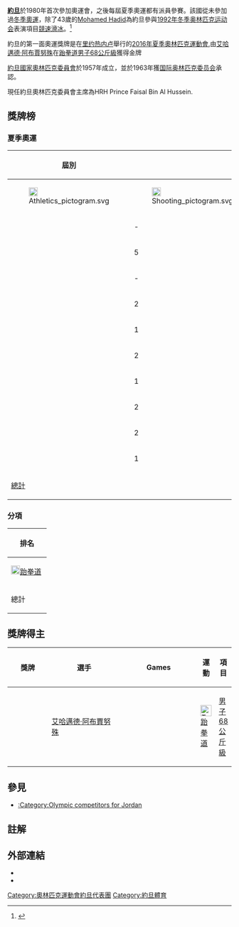 {{Infobox Country Olympics|NOC=JOR}}
'''[[約旦|約旦]]'''於1980年首次參加奧運會，之後每屆夏季奧運都有派員參賽。該國從未參加過[[冬季奧運|冬季奧運]]，除了43歲的[[Mohamed_Hadid|Mohamed Hadid]]為約旦參與[[1992年冬季奥林匹克运动会|1992年冬季奥林匹克运动会]]表演項目[[speed_skiing_at_the_1992_Winter_Olympics|競速滑冰]]。<ref name=nytimesconstruction>{{cite news|last1=Janofsky|first1=Michael|title=Olympics; Construction Was Slow, So . . .|url=https://www.nytimes.com/1991/12/20/sports/olympics-construction-was-slow-so.html|accessdate=January 10, 2016|work=The New York Times|date=December 20, 1991|quote=While it would have been ideal to ski for the United States, his adoptive country, he knew that making its Olympic team would be virtually impossible. Instead, taking advantage of his dual citizenship, he petitioned the Jordan Olympic Committee, and Jordanian officials approved.|archive-date=2016-02-01|archive-url=https://web.archive.org/web/20160201010210/http://www.nytimes.com/1991/12/20/sports/olympics-construction-was-slow-so.html|dead-url=no}}</ref>

約旦的第一面奧運獎牌是在[[里约热内卢|里约热内卢]]舉行的[[2016年夏季奧林匹克運動會|2016年夏季奧林匹克運動會]],由[[艾哈邁德·阿布賈努殊|艾哈邁德·阿布賈努殊]]在[[跆拳道|跆拳道]][[2016年夏季奧林匹克運動會跆拳道比賽男子68公斤級|男子68公斤級]]獲得金牌

[[約旦國家奧林匹克委員會|約旦國家奧林匹克委員會]]於1957年成立，並於1963年獲[[国际奥林匹克委员会|国际奥林匹克委员会]]承認。

現任約旦奧林匹克委員會主席為HRH Prince Faisal Bin Al Hussein.

== 獎牌榜 ==

=== 夏季奧運 ===
{|class=wikitable
|-
!rowspan=2|屆別
!colspan=9|項目運動員
!colspan=3|獎牌
!rowspan=2|總計
|-
![[File:Athletics_pictogram.svg|20px]]
![[File:Shooting_pictogram.svg|20px]]
![[File:Archery_pictogram.svg|20px]]
![[File:Swimming_pictogram.svg|20px]]
![[File:Taekwondo_pictogram.svg|20px]]
![[File:Boxing_pictogram.svg|20px]]
![[File:Equestrian_Vaulting_pictogram.svg|20px]]
![[File:Judo_pictogram.svg|20px]]
![[File:Triathlon_pictogram.svg|20px]]

![[File:Gold_medal.svg|20px]]
![[File:Silver_medal.svg|20px]]
![[File:Bronze_medal.svg|20px]]
|-align=center
|align=left| {{GamesName|SOG|1980}} || - || 4 || - || - || - || - || - || - || -
|bgcolor=#F7F6A8|0||bgcolor=#DCE5E5|0||bgcolor=#FFDAB9|0 || 0

|-align=center
|align=left| {{GamesName|SOG|1984}} || 5 || - || - || - || - || - || - || - || -
|bgcolor=#F7F6A8|0||bgcolor=#DCE5E5|0||bgcolor=#FFDAB9|0 || 0

|-align=center
|align=left| {{GamesName|SOG|1988}} || - || - || 1 || - || 6 || - || - || - || -
|bgcolor=#F7F6A8|0||bgcolor=#DCE5E5|0||bgcolor=#FFDAB9|0 || 0

|-align=center
|align=left| {{GamesName|SOG|1992}} || 2 || - || - || - || - || - || - || - || -
|bgcolor=#F7F6A8|0||bgcolor=#DCE5E5|0||bgcolor=#FFDAB9|0 || 0

|-align=center
|align=left| {{GamesName|SOG|1996}} || 1 || - || - || 3 || - || - || - || - || -
|bgcolor=#F7F6A8|0||bgcolor=#DCE5E5|0||bgcolor=#FFDAB9|0 || 0

|-align=center
|align=left| {{GamesName|SOG|2000}} || 2 || - || - || 2 || 1 || - || - || - || -
|bgcolor=#F7F6A8|0||bgcolor=#DCE5E5|0||bgcolor=#FFDAB9|0 || 0

|-align=center
|align=left| {{GamesName|SOG|2004}} || 1 || - || - || 2 || 1 || - || - || - || -
|bgcolor=#F7F6A8|0||bgcolor=#DCE5E5|0||bgcolor=#FFDAB9|0 || 0

|-align=center
|align=left| {{GamesName|SOG|2008}} || 2 || 2 || - || - || 1 || - || - || - || -
|bgcolor=#F7F6A8|0||bgcolor=#DCE5E5|0||bgcolor=#FFDAB9|0 || 0

|-align=center
|align=left| {{GamesName|SOG|2012}} || 2 || - || - || 2 || 3|| 1 || 1 || - || -
|bgcolor=#F7F6A8|0||bgcolor=#DCE5E5|0||bgcolor=#FFDAB9|0 || 0

|-align=center
|align=left| {{GamesName|SOG|2016}} || 1 || - || - || 2 || 1 || 2 || - || 1 || 1
|bgcolor=#F7F6A8|1||bgcolor=#DCE5E5|0||bgcolor=#FFDAB9|0 || 1

|-
!colspan=10| [[奥林匹克运动会奖牌统计|總計]] !! 1 !! 0 !! 0 !! 1
|}

=== 分項 ===
{| {{MedalTable|type=運動}}
!style="width:4.5em; font-weight:bold;"|排名
|-
|align=left| [[File:Taekwondo_pictogram.svg|20px]][[夏季奧林匹克運動會跆拳道比賽|跆拳道]]|| 1 || 0 || 0 || 1|| [[夏季奥林匹克运动会跆拳道比赛|16]]
|-
! 總計 || 1 || 0 || 0 || 1!! [[奥林匹克运动会奖牌统计|107]]
|}

== 獎牌得主 ==
{| class="wikitable sortable"
|-
!style="width:6em"| 獎牌
!style="width:12em"| 選手
!style="width:12em"| Games
!運動
!項目
|-
|{{Gold medal}} || [[艾哈邁德·阿布賈努殊|艾哈邁德·阿布賈努殊]] || {{GamesName|SOG|2016}} || [[Image:Taekwondo_pictogram.svg|25px]] [[2016年夏季奧林匹克運動會跆拳道比賽|跆拳道]] || [[Taekwondo_at_the_2016_Summer_Olympics_–_Men's_68_kg|男子68公斤級]]
|}

==參見==
* [[:Category:Olympic_competitors_for_Jordan|:Category:Olympic competitors for Jordan]]

==註解==
{{Reflist}}

==外部連結==
* {{cite web |title=Jordan |publisher=International Olympic Committee |url=http://www.olympic.org/jordan |access-date=2017-03-29 |archive-date=2021-02-20 |archive-url=https://web.archive.org/web/20210220113737/https://www.olympic.org/jordan |dead-url=no }}
* {{cite web |title=Jordan |publisher=Sports-Reference.com |url=http://www.sports-reference.com/olympics/countries/JOR |accessdate=2017-03-29 |archive-date=2009-01-06 |archive-url=https://web.archive.org/web/20090106112059/http://www.sports-reference.com/olympics/countries/JOR/ |dead-url=yes }}

{{Nations at the Olympics}}

[[Category:奧林匹克運動會約旦代表團|Category:奧林匹克運動會約旦代表團]]
[[Category:約旦體育|Category:約旦體育]]